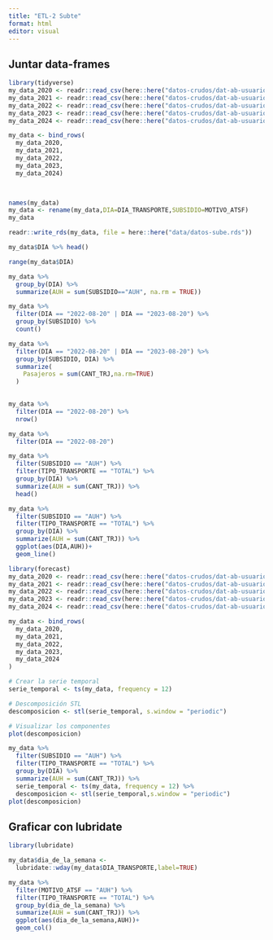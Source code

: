 ```yaml
---
title: "ETL-2 Subte"
format: html
editor: visual
---
```


## Juntar data-frames

```r
library(tidyverse)
my_data_2020 <- readr::read_csv(here::here("datos-crudos/dat-ab-usuarios-2020.csv"))
my_data_2021 <- readr::read_csv(here::here("datos-crudos/dat-ab-usuarios-2021.csv"))
my_data_2022 <- readr::read_csv(here::here("datos-crudos/dat-ab-usuarios-2022.csv"))
my_data_2023 <- readr::read_csv(here::here("datos-crudos/dat-ab-usuarios-2023.csv"))
my_data_2024 <- readr::read_csv(here::here("datos-crudos/dat-ab-usuarios-2024.csv"))

```

```r
my_data <- bind_rows(
  my_data_2020,
  my_data_2021,
  my_data_2022,
  my_data_2023,
  my_data_2024)

  

```

```r
names(my_data)
my_data <- rename(my_data,DIA=DIA_TRANSPORTE,SUBSIDIO=MOTIVO_ATSF)
my_data
```

```r
readr::write_rds(my_data, file = here::here("data/datos-sube.rds"))


```

```r
my_data$DIA %>% head()
```

```r
range(my_data$DIA)
```

```r
my_data %>% 
  group_by(DIA) %>% 
  summarize(AUH = sum(SUBSIDIO=="AUH", na.rm = TRUE))
```

```r
my_data %>% 
  filter(DIA == "2022-08-20" | DIA == "2023-08-20") %>% 
  group_by(SUBSIDIO) %>% 
  count()
```

```r

my_data %>% 
  filter(DIA == "2022-08-20" | DIA == "2023-08-20") %>% 
  group_by(SUBSIDIO, DIA) %>% 
  summarize(
    Pasajeros = sum(CANT_TRJ,na.rm=TRUE)
  )
  
```

```r
my_data %>% 
  filter(DIA == "2022-08-20") %>% 
  nrow()
```

```r
my_data %>% 
  filter(DIA == "2022-08-20") 
```

```r
my_data %>% 
  filter(SUBSIDIO == "AUH") %>% 
  filter(TIPO_TRANSPORTE == "TOTAL") %>% 
  group_by(DIA) %>% 
  summarize(AUH = sum(CANT_TRJ)) %>% 
  head()
```

```r
my_data %>% 
  filter(SUBSIDIO == "AUH") %>% 
  filter(TIPO_TRANSPORTE == "TOTAL") %>% 
  group_by(DIA) %>% 
  summarize(AUH = sum(CANT_TRJ)) %>% 
  ggplot(aes(DIA,AUH))+
  geom_line()
```

```r
library(forecast)
my_data_2020 <- readr::read_csv(here::here("datos-crudos/dat-ab-usuarios-2020.csv"))
my_data_2021 <- readr::read_csv(here::here("datos-crudos/dat-ab-usuarios-2021.csv"))
my_data_2022 <- readr::read_csv(here::here("datos-crudos/dat-ab-usuarios-2022.csv"))
my_data_2023 <- readr::read_csv(here::here("datos-crudos/dat-ab-usuarios-2023.csv"))
my_data_2024 <- readr::read_csv(here::here("datos-crudos/dat-ab-usuarios-2024.csv"))

```

```r
my_data <- bind_rows(
  my_data_2020,
  my_data_2021,
  my_data_2022,
  my_data_2023,
  my_data_2024
)

```

```r






# Crear la serie temporal
serie_temporal <- ts(my_data, frequency = 12)

# Descomposición STL
descomposicion <- stl(serie_temporal, s.window = "periodic")

# Visualizar los componentes
plot(descomposicion)

```

```r
my_data %>% 
  filter(SUBSIDIO == "AUH") %>% 
  filter(TIPO_TRANSPORTE == "TOTAL") %>% 
  group_by(DIA) %>% 
  summarize(AUH = sum(CANT_TRJ)) %>% 
  serie_temporal <- ts(my_data, frequency = 12) %>%
  descomposicion <- stl(serie_temporal,s.window = "periodic")
plot(descomposicion)
```

## Graficar con lubridate

```r

library(lubridate)

my_data$dia_de_la_semana <- 
  lubridate::wday(my_data$DIA_TRANSPORTE,label=TRUE)
```

```r

my_data %>% 
  filter(MOTIVO_ATSF == "AUH") %>% 
  filter(TIPO_TRANSPORTE == "TOTAL") %>% 
  group_by(dia_de_la_semana) %>% 
  summarize(AUH = sum(CANT_TRJ)) %>% 
  ggplot(aes(dia_de_la_semana,AUH))+
  geom_col()


```
